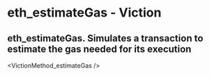 # eth_estimateGas - Viction

## eth_estimateGas. Simulates a transaction to estimate the gas needed for its execution


<VictionMethod_estimateGas />
